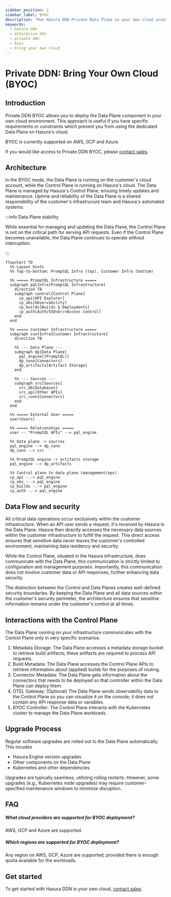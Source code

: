 ```yaml
---
sidebar_position: 2
sidebar_label: BYOC
description: "Run Hasura DDN Private Data Plane in your own cloud account, get all managed Data Plane benefits"
keywords:
  - hasura ddn
  - enterprise ddn
  - private ddn
  - byoc
  - bring your own cloud
---
```



# Private DDN: Bring Your Own Cloud (BYOC)

## Introduction

Private DDN BYOC allows you to deploy the Data Plane component in your own cloud environment. This approach is useful if
you have specific requirements or constraints which prevent you from using the dedicated Data Plane on Hasura's cloud.

BYOC is currently supported on AWS, GCP and Azure.

If you would like access to Private DDN BYOC, please [contact sales](https://hasura.io/contact-us).

## Architecture

In the BYOC mode, the Data Plane is running on the customer's cloud account, while the Control Plane is running on
Hasura's cloud. The Data Plane is managed by Hasura's Control Plane, ensuing timely updates and maintenance. Uptime and
reliability of the Data Plane is a shared responsibility of the customer's infrastrucure team and Hasura's automated
systems.

:::info Data Plane stability

While essential for managing and updating the Data Plane, the Control Plane is not on the critical path for serving API
requests. Even if the Control Plane becomes unavailable, the Data Plane continues to operate without interruption.

:::

```mermaid
flowchart TD
  %% Layout hints
  %% Top-to-bottom: PromptQL Infra (top), Customer Infra (bottom)

  %% ===== PromptQL Infrastructure =====
  subgraph pqlInfra[PromptQL Infrastructure]
    direction TB
    subgraph control[Control Plane]
      cp_api[API Explorer]
      cp_obs[Observability]
      cp_builds[Builds & Deployments]
      cp_auth[Auth/SSO<br/>Access Control]
    end
  end

  %% ===== Customer Infrastructure =====
  subgraph custInfra[Customer Infrastructure]
    direction TB

    %% --- Data Plane ---
    subgraph dp[Data Plane]
      pql_engine[[PromptQL]]
      dp_conn[Connectors]
      dp_artifacts[Artifact Storage]
    end

    %% --- Sources ---
    subgraph src[Sources]
      src_db[Databases]
      src_api[Other APIs]
      src_conn[Connectors]
    end
  end

  %% ===== External User =====
  user(Users)

  %% ===== Relationships =====
  user -- "PromptQL APIs" --> pql_engine

  %% Data plane -> sources
  pql_engine --> dp_conn
  dp_conn --> src

  %% PromptQL engine -> artifacts storage
  pql_engine --> dp_artifacts

  %% Control plane to data plane (management/ops)
  cp_api -.-> pql_engine
  cp_obs -.-> pql_engine
  cp_builds -.-> pql_engine
  cp_auth -.-> pql_engine
```

## Data Flow and security

All critical data operations occur exclusively within the customer infrastructure. When an API user sends a request,
it's received by Hasura in the Data Plane. Hasura then directly accesses the necessary data sources within the customer
infrastructure to fulfill the request. This direct access ensures that sensitive data never leaves the customer's
controlled environment, maintaining data residency and security.

While the Control Plane, situated in the Hasura infrastructure, does communicate with the Data Plane, this communication
is strictly limited to configuration and management purposes. Importantly, this communication does not involve customer
data or API responses, further enhancing data security.

The distinction between the Control and Data Planes creates well-defined security boundaries. By keeping the Data Plane
and all data sources within the customer's security perimeter, the architecture ensures that sensitive information
remains under the customer's control at all times.

## Interactions with the Control Plane

The Data Plane running on your infrastructure communicates with the Control Plane only in very specific scenarios:

1. Metadata Storage: The Data Plane accesses a metadata storage bucket to retrieve build artifacts; these artifacts are
   required to process API requests.
2. Build Metadata: The Data Plane accesses the Control Plane APIs to retrieve information about (applied) builds for the
   purposes of routing.
3. Connector Metadata: The Data Plane gets information about the connectors that needs to be deployed so that controller
   within the Data Plane can deploy them.
4. OTEL Gateway: (Optional) The Data Plane sends observability data to the Control Plane so you can visualize it on the
   console; it does not contain any API response data or variables.
5. BYOC Controller: The Control Plane interacts with the Kubernetes cluster to manage the Data Plane workloads.

<Thumbnail
  src="/img/deployment/private_ddn_byoc_detailed.png"
  alt="Detailed architecture diagram for Private DDN BYOC"
/>

## Upgrade Process

Regular software upgrades are rolled out to the Data Plane automatically. This incudes

- Hasura Engine version upgrades
- Other components on the Data Plane
- Kubernetes and other dependencies

Upgrades are typically seamless, utilizing rolling restarts. However, some upgrades (e.g., Kubernetes node upgrades) may
require customer-specified maintenance windows to minimize disruption.

## FAQ

##### What cloud providers are supported for BYOC deployment?

AWS, GCP and Azure are supported.

##### Which regions are supported for BYOC deployment?

Any region on AWS, GCP, Azure are supported, provided there is enough quota available for the workloads.

## Get started

To get started with Hasura DDN in your own cloud, [contact sales](https://hasura.io/contact-us).
